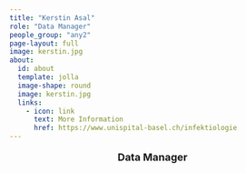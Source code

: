 ```yaml
---
title: "Kerstin Asal"
role: "Data Manager"
people_group: "any2"
page-layout: full
image: kerstin.jpg
about: 
  id: about
  template: jolla
  image-shape: round
  image: kerstin.jpg
  links:
    - icon: link
      text: More Information
      href: https://www.unispital-basel.ch/infektiologie
---
```


<div style="text-align: center;">
  <p style="font-size: 18px; font-weight: bold;">Data Manager</p>
</div>

